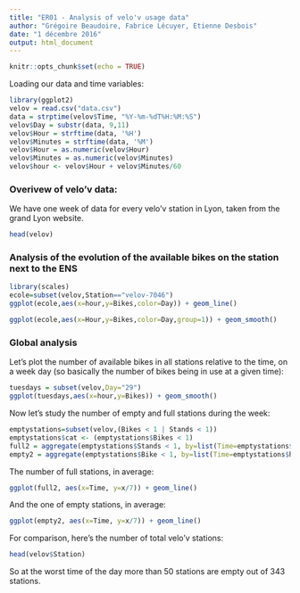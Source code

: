 ```yaml
---
title: "ER01 - Analysis of velo'v usage data"
author: "Grégoire Beaudoire, Fabrice Lécuyer, Etienne Desbois"
date: "1 décembre 2016"
output: html_document
---
```


```r
knitr::opts_chunk$set(echo = TRUE)
```

Loading our data and time variables:

```r
library(ggplot2)
velov = read.csv("data.csv")
data = strptime(velov$Time, "%Y-%m-%dT%H:%M:%S")
velov$Day = substr(data, 9,11)
velov$Hour = strftime(data, '%H')
velov$Minutes = strftime(data, '%M')
velov$Hour = as.numeric(velov$Hour)
velov$Minutes = as.numeric(velov$Minutes)
velov$hour <- velov$Hour + velov$Minutes/60
```

### Overivew of velo'v data:

We have one week of data for every velo'v station in Lyon, taken from the grand Lyon website.

```r
head(velov)
```

### Analysis of the evolution of the available bikes on the station next to the ENS

```r
library(scales)
ecole=subset(velov,Station=="velov-7046")
ggplot(ecole,aes(x=hour,y=Bikes,color=Day)) + geom_line()
```

```r
ggplot(ecole,aes(x=Hour,y=Bikes,color=Day,group=1)) + geom_smooth()
```

### Global analysis

Let's plot the number of available bikes in all stations relative to the time, on a week day (so basically the number of bikes being in use at a given time):


```r
tuesdays = subset(velov,Day="29")
ggplot(tuesdays,aes(x=hour,y=Bikes)) + geom_smooth()
```

Now let's study the number of empty and full stations during the week:


```r
emptystations=subset(velov,(Bikes < 1 | Stands < 1))
emptystations$cat <- (emptystations$Bikes < 1)
full2 = aggregate(emptystations$Stands < 1, by=list(Time=emptystations$hour), FUN=sum)
empty2 = aggregate(emptystations$Bike < 1, by=list(Time=emptystations$hour), FUN=sum)
```

The number of full stations, in average:

```r
ggplot(full2, aes(x=Time, y=x/7)) + geom_line()
```

And the one of empty stations, in average:
```r
ggplot(empty2, aes(x=Time, y=x/7)) + geom_line()
```

For comparison, here's the number of total velo'v stations:

```r
head(velov$Station)
```

So at the worst time of the day more than 50 stations are empty out of 343 stations.